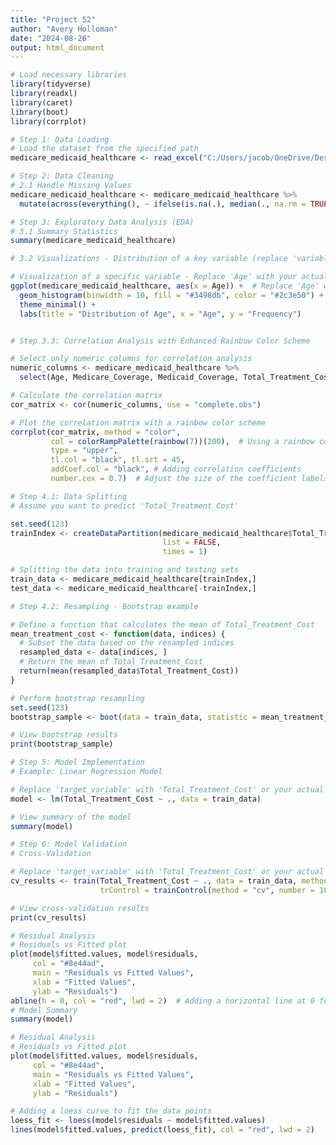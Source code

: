 ---
title: "Project 52"
author: "Avery Holloman"
date: "2024-08-26"
output: html_document
---

```{r}
# Load necessary libraries
library(tidyverse)
library(readxl)
library(caret)
library(boot)
library(corrplot)

# Step 1: Data Loading
# Load the dataset from the specified path
medicare_medicaid_healthcare <- read_excel("C:/Users/jacob/OneDrive/Desktop/R Studio Projects 2024/Datasets/medicare_medicaid_healthcare.xlsx")

# Step 2: Data Cleaning
# 2.1 Handle Missing Values
medicare_medicaid_healthcare <- medicare_medicaid_healthcare %>% 
  mutate(across(everything(), ~ ifelse(is.na(.), median(., na.rm = TRUE), .)))

# Step 3: Exploratory Data Analysis (EDA)
# 3.1 Summary Statistics
summary(medicare_medicaid_healthcare)

# 3.2 Visualizations - Distribution of a key variable (replace 'variable_name' with actual column name)

# Visualization of a specific variable - Replace 'Age' with your actual column name
ggplot(medicare_medicaid_healthcare, aes(x = Age)) +  # Replace 'Age' with your column
  geom_histogram(binwidth = 10, fill = "#3498db", color = "#2c3e50") +  # Blue fill with dark gray borders
  theme_minimal() +
  labs(title = "Distribution of Age", x = "Age", y = "Frequency")


# Step 3.3: Correlation Analysis with Enhanced Rainbow Color Scheme

# Select only numeric columns for correlation analysis
numeric_columns <- medicare_medicaid_healthcare %>% 
  select(Age, Medicare_Coverage, Medicaid_Coverage, Total_Treatment_Cost, Out_of_Pocket_Cost)

# Calculate the correlation matrix
cor_matrix <- cor(numeric_columns, use = "complete.obs")

# Plot the correlation matrix with a rainbow color scheme
corrplot(cor_matrix, method = "color", 
         col = colorRampPalette(rainbow(7))(200),  # Using a rainbow color palette
         type = "upper", 
         tl.col = "black", tl.srt = 45,
         addCoef.col = "black", # Adding correlation coefficients
         number.cex = 0.7)  # Adjust the size of the coefficient labels
```

```{r}
# Step 4.1: Data Splitting
# Assume you want to predict 'Total_Treatment_Cost'

set.seed(123)
trainIndex <- createDataPartition(medicare_medicaid_healthcare$Total_Treatment_Cost, p = .8, 
                                  list = FALSE, 
                                  times = 1)

# Splitting the data into training and testing sets
train_data <- medicare_medicaid_healthcare[trainIndex,]
test_data <- medicare_medicaid_healthcare[-trainIndex,]
```

```{r}
# Step 4.2: Resampling - Bootstrap example

# Define a function that calculates the mean of Total_Treatment_Cost
mean_treatment_cost <- function(data, indices) {
  # Subset the data based on the resampled indices
  resampled_data <- data[indices, ]
  # Return the mean of Total_Treatment_Cost
  return(mean(resampled_data$Total_Treatment_Cost))
}

# Perform bootstrap resampling
set.seed(123)
bootstrap_sample <- boot(data = train_data, statistic = mean_treatment_cost, R = 1000)

# View bootstrap results
print(bootstrap_sample)
```

```{r}
# Step 5: Model Implementation
# Example: Linear Regression Model

# Replace 'target_variable' with 'Total_Treatment_Cost' or your actual target variable
model <- lm(Total_Treatment_Cost ~ ., data = train_data)

# View summary of the model
summary(model)
```

```{r}
# Step 6: Model Validation
# Cross-Validation

# Replace 'target_variable' with 'Total_Treatment_Cost' or your actual target variable
cv_results <- train(Total_Treatment_Cost ~ ., data = train_data, method = "lm", 
                    trControl = trainControl(method = "cv", number = 10))

# View cross-validation results
print(cv_results)
```

```{r}

# Residual Analysis
# Residuals vs Fitted plot
plot(model$fitted.values, model$residuals, 
     col = "#8e44ad", 
     main = "Residuals vs Fitted Values", 
     xlab = "Fitted Values", 
     ylab = "Residuals")
abline(h = 0, col = "red", lwd = 2)  # Adding a horizontal line at 0 for reference
# Model Summary
summary(model)

```

```{r}
# Residual Analysis
# Residuals vs Fitted plot
plot(model$fitted.values, model$residuals, 
     col = "#8e44ad", 
     main = "Residuals vs Fitted Values", 
     xlab = "Fitted Values", 
     ylab = "Residuals")

# Adding a loess curve to fit the data points
loess_fit <- loess(model$residuals ~ model$fitted.values)
lines(model$fitted.values, predict(loess_fit), col = "red", lwd = 2)
```